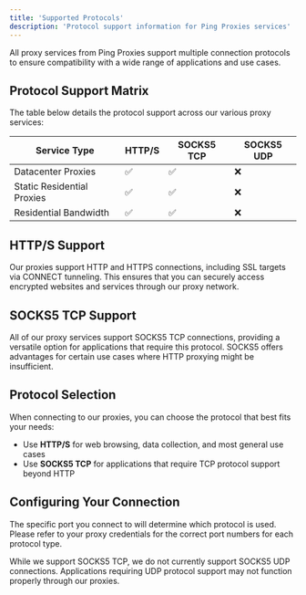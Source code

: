 ```yaml
---
title: 'Supported Protocols'
description: 'Protocol support information for Ping Proxies services'
---
```


All proxy services from Ping Proxies support multiple connection protocols to ensure compatibility with a wide range of applications and use cases.

## Protocol Support Matrix

The table below details the protocol support across our various proxy services:

| Service Type | HTTP/S | SOCKS5 TCP | SOCKS5 UDP |
|--------------|--------|------------|------------|
| Datacenter Proxies | ✅ | ✅ | ❌ |
| Static Residential Proxies | ✅ | ✅ | ❌ |
| Residential Bandwidth | ✅ | ✅ | ❌ |

## HTTP/S Support

Our proxies support HTTP and HTTPS connections, including SSL targets via CONNECT tunneling. This ensures that you can securely access encrypted websites and services through our proxy network.

## SOCKS5 TCP Support

All of our proxy services support SOCKS5 TCP connections, providing a versatile option for applications that require this protocol. SOCKS5 offers advantages for certain use cases where HTTP proxying might be insufficient.

## Protocol Selection

When connecting to our proxies, you can choose the protocol that best fits your needs:

- Use **HTTP/S** for web browsing, data collection, and most general use cases
- Use **SOCKS5 TCP** for applications that require TCP protocol support beyond HTTP

## Configuring Your Connection

The specific port you connect to will determine which protocol is used. Please refer to your proxy credentials for the correct port numbers for each protocol type.

<Note>
  While we support SOCKS5 TCP, we do not currently support SOCKS5 UDP connections. Applications requiring UDP protocol support may not function properly through our proxies.
</Note>